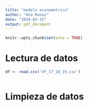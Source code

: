 ```yaml
---
title: "modelo econometrico"
author: "Ana Munoz"
date: "2024-02-15"
output: pdf_document
---
```


```r
knitr::opts_chunk$set(echo = TRUE)
```

# Lectura de datos

```r
df <- read.csv('df_17_18_19.csv')
```

```r

```



# Limpieza de datos
